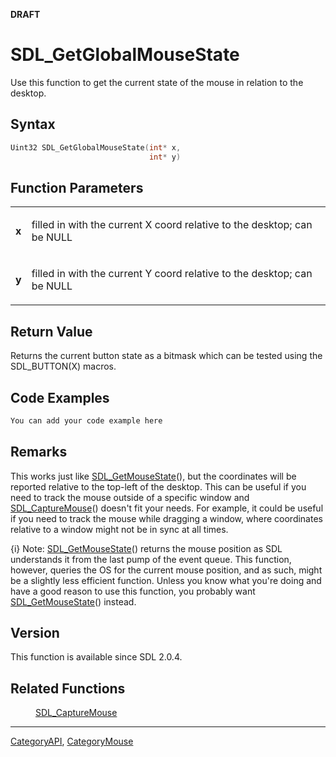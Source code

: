 <span color="red">'''DRAFT'''</span>

<!-- #*^*^*^*^*See http://wiki.libsdl.org/moin.cgi/SGFunctions for details on editing this page*^*^*^*^* -->


= SDL_GetGlobalMouseState =
Use this function to get the current state of the mouse in relation to the desktop.




== Syntax ==
<syntaxhighlight lang='c++'>
Uint32 SDL_GetGlobalMouseState(int* x,
                               int* y)
</syntaxhighlight>


== Function Parameters ==
{|
|'''x'''
|filled in with the current X coord relative to the desktop; can be NULL
|-
|'''y'''
|filled in with the current Y coord relative to the desktop; can be NULL
|}


== Return Value ==
Returns the current button state as a bitmask which can be tested using the SDL_BUTTON(X) macros.


== Code Examples ==
<syntaxhighlight lang='c++'>
You can add your code example here
</syntaxhighlight>

<!-- #Leave this section as-is unless you have a code example to put in.  In that case, replace You can add your code example here with your code example following the Style Guide instructions.  Leave the rest of the markup alone and delete this comment. -->


== Remarks ==
This works just like [[SDL_GetMouseState]](), but the coordinates will be reported relative to the top-left of the desktop. This can be useful if you need to track the mouse outside of a specific window and [[SDL_CaptureMouse]]() doesn't fit your needs. For example, it could be useful if you need to track the mouse while dragging a window, where
coordinates relative to a window might not be in sync at all times.

{i} Note: [[SDL_GetMouseState]]() returns the mouse position as SDL understands it from the last pump of the event queue. This function, however, queries the OS for the current mouse position, and as such, might be a slightly less efficient function. Unless you know what you're doing and have a good reason to use this function, you probably want [[SDL_GetMouseState]]() instead.

== Version ==
This function is available since SDL 2.0.4.

== Related Functions ==
:[[SDL_CaptureMouse]]
<!-- #Remove this section if empty -->

----
[[CategoryAPI]], [[CategoryMouse]]
<!-- #See the Style Guide for instructions on editing the footer. -->
